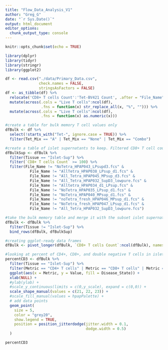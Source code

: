 ```yaml
---
title: "Flow_Data_Analysis_V1"
author: "Greg_G"
date: "`r Sys.Date()`"
output: html_document
editor_options: 
  chunk_output_type: console
---
```


```r
knitr::opts_chunk$set(echo = TRUE)
```

```r
library(dplyr)
library(tidyr)
library(stringr)
library(ggplot2)
```

```r
df <- read.csv("./data/Primary_Data.csv", 
               check.names = FALSE,
               stringsAsFactors = FALSE)
df <- as_tibble(df) %>%
  relocate('CD8+ T cells Count':'Tet-BV421 Count', .after = "File_Name") %>%
  mutate(across(.cols = "Live T cells":ncol(df),
                .fns = function(x) str_replace_all(x, "%", ""))) %>%
  mutate(across(.cols = "Live T cells":ncol(df),
                .fns = function(x) as.numeric(x)))

#create a table for bulk memory T cell values only
dfBulk <- df %>%
  select(!starts_with("Tet-", ignore.case = TRUE)) %>%
  filter(Tet_Mix == "A" | Tet_Mix == "None" | Tet_Mix == "Combo")

#create a table of islet supernatants to keep. Filtered CD8+ T cell count >= 100 and the highest islet purity available.
dfBulkSup <- dfBulk %>%
  filter(Tissue == "Islet-Sup") %>%
  filter(`CD8+ T cells Count` >= 100) %>%
  filter(File_Name != "NoTetra_HPAP043_LPsupd3.fcs" &
           File_Name != "AllTetra_HPAP038_LPsup_d1.fcs" &
           File_Name != "All_Tetra_HPAP045_MPsup_d3.fcs" &
           File_Name != "All_Tetra_HPAP032_SupD3_lowpure.fcs" &
           File_Name != "Alltetra_HPAP034_d1_LPsup.fcs" &
           File_Name != "NoTetra_HPAP035_LPsup_d1.fcs" &
           File_Name != "NoTetra_HPAP040_MPsup_d1.fcs" &
           File_Name != "noTetra_fresh_HPAP046_MPsup_d1.fcs" &
           File_Name != "NoTetra_fresh_HPAP047_LPsup_d1.fcs" &
           File_Name != "All_Tetra_HPAP032_SupD3_lowpure.fcs")

#take the bulk memory table and merge it with the subset islet supernatant samples
dfBulk <- dfBulk %>%
  filter(Tissue != "Islet-Sup") %>%
  bind_rows(dfBulk, dfBulkSup)

#creating ggplot-ready data frames
dfBulk <- pivot_longer(dfBulk, `CD8+ T cells Count`:ncol(dfBulk), names_to = "Metric", values_to = "Value")
```

```r
#looking at percent of CD4+, CD8+, and double negative T cells in islet supernatant
percentCD3 <- dfBulk %>%
  filter(Tissue == "Islet-Sup") %>%
  filter(Metric == "CD4+ T cells" | Metric == "CD8+ T cells" | Metric == "DN") %>%
  ggplot(aes(x = Metric, y = Value, fill = Disease_State)) +
  xlab(NULL) +
  #ylab(ylab) +
  #scale_y_continuous(limits = c(0,y_scale), expand = c(0,0)) +
  scale_shape_manual(values = c(21, 22, 23)) +
  #scale_fill_manual(values = hpapPalette) +
  # add data points
  geom_point(
    size = 5,
    color = "grey20",
    show.legend = TRUE,
    position = position_jitterdodge(jitter.width = 0.1, 
                                    dodge.width = 0.5)
  )

percentCD3
```


